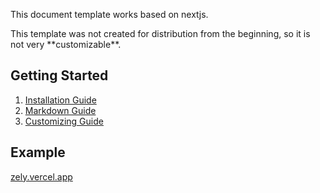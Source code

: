 This document template works based on nextjs.

<Box type="warning">
  This template was not created for distribution from the beginning, so it is not very
  **customizable**.
</Box>

## Getting Started

1. [Installation Guide](/docs/installation)
2. [Markdown Guide](/docs/markdown)
3. [Customizing Guide](/docs/customizing)

## Example

[zely.vercel.app](https://zely.vercel.app)
